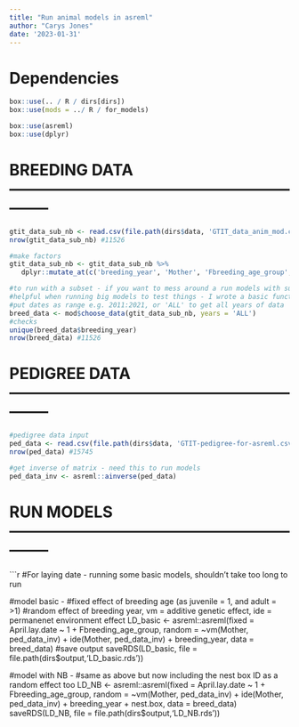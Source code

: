 ```yaml
---
title: "Run animal models in asreml"
author: "Carys Jones"
date: '2023-01-31'
---
```



# Dependencies
```r

box::use(.. / R / dirs[dirs])
box::use(mods = ../ R / for_models)

box::use(asreml)
box::use(dplyr)

```


# BREEDING DATA --------------------------------------------------------------


```r

gtit_data_sub_nb <- read.csv(file.path(dirs$data, 'GTIT_data_anim_mod.csv'), na.strings=c("", "NA"))
nrow(gtit_data_sub_nb) #11526

#make factors
gtit_data_sub_nb <- gtit_data_sub_nb %>%
   dplyr::mutate_at(c('breeding_year', 'Mother', 'Fbreeding_age_group', 'nest.box'), as.factor) 

#to run with a subset - if you want to mess around a run models with subset of years etc
#helpful when running big models to test things - I wrote a basic function to do that quickly
#put dates as range e.g. 2011:2021, or 'ALL' to get all years of data 
breed_data <- mod$choose_data(gtit_data_sub_nb, years = 'ALL')
#checks
unique(breed_data$breeding_year)
nrow(breed_data) #11526


```



# PEDIGREE DATA --------------------------------------------------------------

```r

#pedigree data input 
ped_data <- read.csv(file.path(dirs$data, 'GTIT-pedigree-for-asreml.csv'), na.strings=c("", "NA"))
nrow(ped_data) #15745

#get inverse of matrix - need this to run models
ped_data_inv <- asreml::ainverse(ped_data)


```


# RUN MODELS --------------------------------------------------------------

```r

#For laying date - running some basic models, shouldn't take too long to run 

#model basic  - 
#fixed effect of breeding age (as juvenile = 1, and adult = >1)
#random effect of breeding year, vm = additive genetic effect, ide = permanenet environment effect
LD_basic <- asreml::asreml(fixed = April.lay.date ~ 1 + Fbreeding_age_group,
                  random = ~vm(Mother, ped_data_inv) + 
                            ide(Mother, ped_data_inv) +
                            breeding_year,
                  data = breed_data)
#save output
saveRDS(LD_basic, file = file.path(dirs$output,'LD_basic.rds'))


#model with NB -
#same as above but now including the nest box ID as a random effect too 
LD_NB <- asreml::asreml(fixed = April.lay.date ~ 1 + Fbreeding_age_group,
                random = ~vm(Mother, ped_data_inv) + 
                  ide(Mother, ped_data_inv) +
                  breeding_year + 
                  nest.box,
                data = breed_data)
saveRDS(LD_NB, file = file.path(dirs$output,'LD_NB.rds'))

